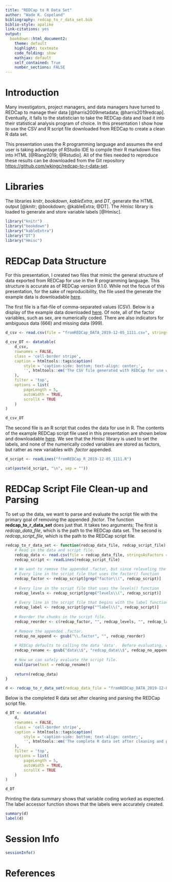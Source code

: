 ```yaml
---
title: "REDCap to R Data Set"
author: "Wade K. Copeland"
bibliography: redcap_to_r_data_set.bib
biblio-style: apalike
link-citations: yes
output:  
  bookdown::html_document2:
    theme: default
    highlight: textmate
    code_folding: show
    mathjax: default
    self_contained: True
    number_sections: FALSE
---
```


# Introduction

Many investigators, project managers, and data managers have turned to REDCap to manage their data [@harris2009metadata; @harris2019redcap].  Eventually, it falls to the statistician to take the REDCap data and load it into their statistical analysis program of choice.  In this presentation I show how to use the CSV and R script file downloaded from REDCap to create a clean R data set.

This presentation uses the R programming language and assumes the end user is taking advantage of RStudio IDE to compile their R markdown files into HTML [@Rlang2019; @Rstudio].  All of the files needed to reproduce these results can be downloaded from the Git repository <a href="https://github.com/wkingc/redcap-to-r-data-set" target="_blank">https://github.com/wkingc/redcap-to-r-data-set</a>.

# Libraries

The libraries <i>knitr</i>, <i>bookdown</i>, <i>kableExtra</i>, and <i>DT</i>, generate the HTML output [@knitr; @bookdown; @kableExtra; @DT].  The <i>Hmisc</i> library is loaded to generate and store variable labels [@Hmisc].

```r
library("knitr")
library("bookdown")
library("kableExtra")
library("DT")
library("Hmisc")
```

# REDCap Data Structure

For this presentation, I created two files that mimic the general structure of data exported from REDCap for use in the R programming language.  This structure is accurate as of REDCap version 9.1.0.  While not the focus of this presentation, for the sake of reproducibility, the file used the generate the example data is downloadable <a href="https://github.com/wkingc/redcap-to-r-data-set/blob/main/redcap_to_r_data_set.R" target="_blank">here</a>.

The first file is a flat-file of comma-separated values (CSV).  Below is a display of the example data downloaded <a href="https://github.com/wkingc/redcap-to-r-data-set/blob/main/fromREDCap_DATA_2019-12-05_1111.csv" target="_blank">here</a>.  Of note, all of the factor variables, such as sex, are numerically coded.  There are also indicators for ambiguous data (666) and missing data (999).

```r
d_csv <- read.csv(file = "fromREDCap_DATA_2019-12-05_1111.csv", stringsAsFactors = FALSE)

d_csv_DT <- datatable(
    d_csv,
    rownames = FALSE,
    class = 'cell-border stripe',
    caption = htmltools::tags$caption(
        style = 'caption-side: bottom; text-align: center;',
        '', htmltools::em('The CSV file generated with REDCap for use with the R programming language.  Of note, all of the factor variables are numerically coded.')
    ),
    filter = 'top',
    options = list(
        pageLength = 5,
        autoWidth = TRUE,
        scrollX = TRUE
    )
)

d_csv_DT
```

The second file is an R script that codes the data for use in R.  The contents of the example REDCap script file used in this presentation are shown below and downloadable <a href="https://github.com/wkingc/redcap-to-r-data-set/blob/main/fromREDCap_R_2019-12-05_1111.R" target="_blank">here</a>.  We see that the <i>Hmisc</i> library is used to set the labels, and none of the numerically coded variables are stored as factors, but rather as new variables with <i>.factor</i> appended.

```r
d_script <- readLines("fromREDCap_R_2019-12-05_1111.R")

cat(paste(d_script, "\n", sep = ""))
```

# REDCap Script File Clean-up and Parsing

To set up the data, we want to parse and evaluate the script file with the primary goal of removing the appended <i>.factor</i>.  The function <b>redcap_to_r_data_set</b> does just that.  It takes two arguments; The first is <i>redcap_data_file</i>, which is the path to the REDCap data set.  The second is <i>redcap_script_file</i>, which is the path to the REDCap script file.

```r
redcap_to_r_data_set <- function(redcap_data_file, redcap_script_file) {
    # Read in the data and script file.
    redcap_data <- read.csv(file = redcap_data_file, stringsAsFactors = FALSE)
    redcap_script <- readLines(redcap_script_file)
    
    # We want to remove the appended .factor, but since releveling the numerically coded data erases the labels, we need to reorder the file so that the labels are last.
    # Every line in the script file that uses the factor() function
    redcap_factor <- redcap_script[grep("factor\\(", redcap_script)]
    
    # Every line in the script file that uses the levels() function
    redcap_levels <- redcap_script[grep("levels\\(", redcap_script)]
    
    # Every line in the script file that begins with the label function
    redcap_label <- redcap_script[grep("^label\\(", redcap_script)]
    
    # Reorder the chunks in the script file.
    redcap_reorder <- c(redcap_factor, "", redcap_levels, "", redcap_label)
    
    # Remove the appended .factor.
    redcap_no_append <- gsub("\\.factor", "", redcap_reorder)
    
    # REDCap defaults to calling the data 'data'.  Before evaluating, we need to change this to what the data is named here.
    redcap_rename <- gsub("data\\$", "redcap_data\\$", redcap_no_append)
    
    # Now we can safely evaluate the script file.
    eval(parse(text = redcap_rename))
    
    return(redcap_data)
}

d <- redcap_to_r_data_set(redcap_data_file = "fromREDCap_DATA_2019-12-05_1111.csv", redcap_script_file = "fromREDCap_R_2019-12-05_1111.R")
```

Below is the completed R data set after cleaning and parsing the REDCap script file.

```r
d_DT <- datatable(
    d,
    rownames = FALSE,
    class = 'cell-border stripe',
    caption = htmltools::tags$caption(
        style = 'caption-side: bottom; text-align: center;',
        '', htmltools::em('The complete R data set after cleaning and parsing the REDCap script file.')
    ),
    filter = 'top',
    options = list(
        pageLength = 5,
        autoWidth = TRUE,
        scrollX = TRUE
    )
)

d_DT
```

Printing the data summary shows that variable coding worked as expected.  The label accessor function shows that the labels were accurately created.

```r
summary(d)
label(d)
```

# Session Info

```r
sessionInfo()
```

# References
